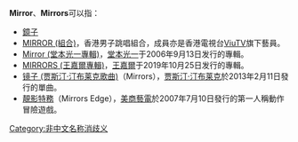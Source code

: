 '''Mirror'''、'''Mirrors'''可以指：

* [[鏡|鏡子]]
* [[MIRROR_(組合)|MIRROR (組合)]]，香港男子跳唱組合，成員亦是香港電視台[[ViuTV|ViuTV]]旗下藝員。
* [[Mirror_(堂本光一專輯)|Mirror (堂本光一專輯)]]，[[堂本光一|堂本光一]]于2006年9月13日发行的專輯。
* [[MIRRORS_(王嘉爾專輯)|MIRRORS (王嘉爾專輯)]]，[[王嘉爾|王嘉爾]]于2019年10月25日发行的專輯。
* [[镜子_(贾斯汀·汀布莱克歌曲)|镜子 (贾斯汀·汀布莱克歌曲)]]（Mirrors），[[贾斯汀·汀布莱克|贾斯汀·汀布莱克]]於2013年2月11日發行的單曲。
* [[靚影特務|靚影特務]]（Mirrors Edge），[[美商藝電|美商藝電]]於2007年7月10日發行的第一人稱動作冒險遊戲。

{{消歧义}}
[[Category:非中文名称消歧义|Category:非中文名称消歧义]]